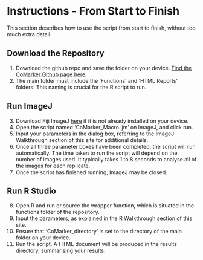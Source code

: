 # Instructions - From Start to Finish

This section describes how to use the script from start to finish, without too much extra detail.

## Download the Repository

1.  Download the github repo and save the folder on your device. [Find the CoMarker Github page here.](https://github.com/MAP-AD/CoMarker)
2.  The main folder must include the 'Functions' and 'HTML Reports' folders. This naming is crucial for the R script to run.

## Run ImageJ

3.  Download Fiji ImageJ [here](https://imagej.net/software/fiji/downloads) if it is not already installed on your device.
4.  Open the script named 'CoMarker_Macro.ijm' on ImageJ, and click run.
5.  Input your parameters in the dialog box, referring to the ImageJ Walkthrough section of this site for additional details.
6.  Once all three parameter boxes have been completed, the script will run automatically. The time taken to run the script will depend on the number of images used. It typically takes 1 to 8 seconds to analyse all of the images for each replicate.
7.  Once the script has finished running, ImageJ may be closed.

## Run R Studio

8.  Open R and run or source the wrapper function, which is situated in the functions folder of the repository.
9.  Input the parameters, as explained in the R Walkthrough section of this site.
10. Ensure that 'CoMarker_directory' is set to the directory of the main folder on your device.
11. Run the script. A HTML document will be produced in the results directory, summarising your results.
